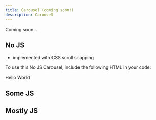 ```yaml
---
title: Carousel (coming soon!)
description: Carousel
---
```


Coming soon...

## No JS 

- implemented with CSS scroll snapping

To use this No JS Carousel, include the following HTML in your code:

<ShowComponent>
    Hello World
</ShowComponent>



## Some JS

## Mostly JS

